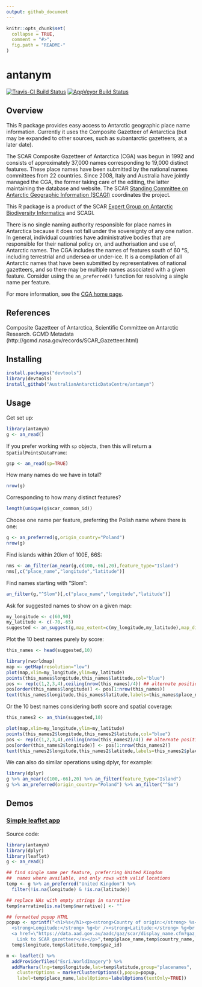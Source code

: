 ```yaml
---
output: github_document
---
```


<!-- README.md is generated from README.Rmd. Please edit that file -->

```r
knitr::opts_chunk$set(
  collapse = TRUE,
  comment = "#>",
  fig.path = "README-"
)
```

# antanym

[![Travis-CI Build Status](https://travis-ci.org/AustralianAntarcticDataCentre/antanym.svg?branch=master)](https://travis-ci.org/AustralianAntarcticDataCentre/antanym)
[![AppVeyor Build Status](https://ci.appveyor.com/api/projects/status/github/AustralianAntarcticDataCentre/antanym?branch=master&svg=true)](https://ci.appveyor.com/project/AustralianAntarcticDataCentre/antanym)

Overview
--------

This R package provides easy access to Antarctic geographic place name information. Currently it uses the Composite Gazetteer of Antarctica (but may be expanded to other sources, such as subantarctic gazetteers, at a later date).

The SCAR Composite Gazetteer of Antarctica (CGA) was begun in 1992 and consists of approximately 37,000 names corresponding to 19,000 distinct features. These place names have been submitted by the national names committees from 22 countries. Since 2008, Italy and Australia have jointly managed the CGA, the former taking care of the editing, the latter maintaining the database and website. The SCAR [Standing Committee on Antarctic Geographic Information (SCAGI)](http://www.scar.org/data-products/scagi) coordinates the project.

This R package is a product of the SCAR [Expert Group on Antarctic Biodiversity Informatics](http://www.scar.org/ssg/life-sciences/eg-abi) and SCAGI.

There is no single naming authority responsible for place names in Antarctica because it does not fall under the sovereignty of any one nation. In general, individual countries have administrative bodies that are responsible for their national policy on, and authorisation and use of, Antarctic names. The CGA includes the names of features south of 60 &deg;S, including terrestrial and undersea or under-ice. It is a compilation of all Antarctic names that have been submitted by representatives of national gazetteers, and so there may be multiple names associated with a given feature. Consider using the `an_preferred()` function for resolving a single name per feature.

For more information, see the [CGA home page](http://data.aad.gov.au/aadc/gaz/scar/).

References
----------

Composite Gazetteer of Antarctica, Scientific Committee on Antarctic Research. GCMD Metadata (http://gcmd.nasa.gov/records/SCAR_Gazetteer.html)



Installing
----------

```r
install.packages("devtools")
library(devtools)
install_github("AustralianAntarcticDataCentre/antanym")
```

Usage
-----

Get set up:

```r
library(antanym)
g <- an_read()
```

If you prefer working with `sp` objects, then this will return a `SpatialPointsDataFrame`:
```r
gsp <- an_read(sp=TRUE)
```

How many names do we have in total?
```r
nrow(g)
```

Corresponding to how many distinct features?
```r
length(unique(g$scar_common_id))
```

Choose one name per feature, preferring the Polish name where there is one:
```r
g <- an_preferred(g,origin_country="Poland")
nrow(g)
```

Find islands within 20km of 100E, 66S:
```r
nms <- an_filter(an_near(g,c(100,-66),20),feature_type="Island")
nms[,c("place_name","longitude","latitude")]
```

Find names starting with "Slom":
```r
an_filter(g,"^Slom")[,c("place_name","longitude","latitude")]
```

Ask for suggested names to show on a given map:
```r
my_longitude <- c(60,90)
my_latitude <- c(-70,-65)
suggested <- an_suggest(g,map_extent=c(my_longitude,my_latitude),map_dimensions=c(80,80))
```

Plot the 10 best names purely by score:
```r
this_names <- head(suggested,10)

library(rworldmap)
map <- getMap(resolution="low")
plot(map,xlim=my_longitude,ylim=my_latitude)
points(this_names$longitude,this_names$latitude,col="blue")
pos <- rep(c(1,2,3,4),ceiling(nrow(this_names)/4)) ## alternate positions of labels to reduce overlap
pos[order(this_names$longitude)] <- pos[1:nrow(this_names)]
text(this_names$longitude,this_names$latitude,labels=this_names$place_name,pos=pos)
```

Or the 10 best names considering both score and spatial coverage:
```r
this_names2 <- an_thin(suggested,10)

plot(map,xlim=my_longitude,ylim=my_latitude)
points(this_names2$longitude,this_names2$latitude,col="blue")
pos <- rep(c(1,2,3,4),ceiling(nrow(this_names2)/4)) ## alternate positions of labels to reduce overlap
pos[order(this_names2$longitude)] <- pos[1:nrow(this_names2)]
text(this_names2$longitude,this_names2$latitude,labels=this_names2$place_name,pos=pos)
```

We can also do similar operations using dplyr, for example:
```r
library(dplyr)
g %>% an_near(c(100,-66),20) %>% an_filter(feature_type="Island")
g %>% an_preferred(origin_country="Poland") %>% an_filter("^Sm")
```


Demos
-----

### [Simple leaflet app](https://australianantarcticdatacentre.github.io/antanym-demo/leaflet.html)

Source code:

```r
library(antanym)
library(dplyr)
library(leaflet)
g <- an_read()

## find single name per feature, preferring United Kingdom
##  names where available, and only rows with valid locations
temp <- g %>% an_preferred("United Kingdom") %>%
  filter(!is.na(longitude) & !is.na(latitude))

## replace NAs with empty strings in narrative
temp$narrative[is.na(temp$narrative)] <- ""

## formatted popup HTML
popup <- sprintf("<h1>%s</h1><p><strong>Country of origin:</strong> %s<br />
  <strong>Longitude:</strong> %g<br /><strong>Latitude:</strong> %g<br />
  <a href=\"https://data.aad.gov.au/aadc/gaz/scar/display_name.cfm?gaz_id=%d\">
    Link to SCAR gazetteer</a></p>",temp$place_name,temp$country_name,
  temp$longitude,temp$latitude,temp$gaz_id)

m <- leaflet() %>%
  addProviderTiles("Esri.WorldImagery") %>%
  addMarkers(lng=temp$longitude,lat=temp$latitude,group="placenames",
    clusterOptions = markerClusterOptions(),popup=popup,
    label=temp$place_name,labelOptions=labelOptions(textOnly=TRUE))
```



